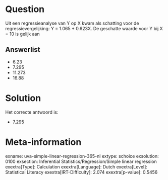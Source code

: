Question
========

Uit een regressieanalyse van Y op X kwam als schatting voor de
regressievergelijking: Y = 1.065 + 0.623X. De geschatte waarde voor Y
bij X = 10 is gelijk aan

Answerlist
----------

* 6.23
* 7.295
* 11.273
* 16.88

Solution
========

Het correcte antwoord is: 

* 7.295

Meta-information
================
exname: uva-simple-linear-regression-365-nl
extype: schoice
exsolution: 0100
exsection: Inferential Statistics/Regression/Simple linear regression
exextra[Type]: Calculation
exextra[Language]: Dutch
exextra[Level]: Statistical Literacy
exextra[IRT-Difficulty]: 2.074
exextra[p-value]: 0.5456
